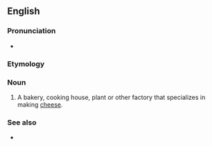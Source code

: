 ==English==

===Pronunciation===
* {{enPR|chēʹzər-ē}}

===Etymology===
{{suffix|en|cheese|ery}}

===Noun===
{{en-noun}}

# {{lb|en|US}} A bakery, cooking house, plant or other factory that specializes in making [[cheese]].

===See also===
* {{l|en|dairy}}